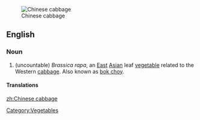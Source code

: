 [[Image:Bokchoy.jpg|thumb|Chinese cabbage]]
==English==
===Noun===
{{en-noun|sg=[[Chinese]] [[cabbage]]}}
#(uncountable) ''Brassica rapa'', an [[East]] [[Asian]] leaf [[vegetable]] related to the Western [[cabbage]]. Also known as [[bok choy]].

====Translations====
{{trans-see|bok choy}}

[[Category:Vegetables]]

[[zh:Chinese cabbage]]